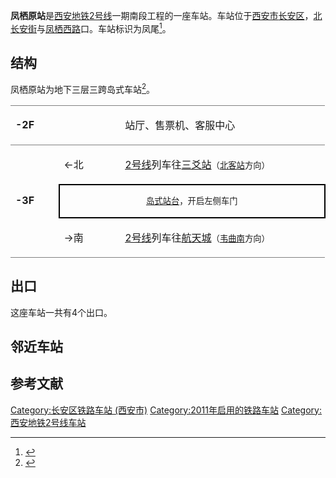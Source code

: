 {{Station Infobox
| Station Name = 凤栖原站
| Engname = FENGQIYUAN Station
| linecolour   = #{{西安地铁线路标志色|2}}	
| Image        =西安地铁凤栖原站.jpg
| Caption      =
| Location     = [[西安市|西安市]][[长安区_(西安市)|长安区]]
| coordinates = {{coord|34.1707|108.9407|display=inline,title}}
| Type         = 地下车站
| Line         = 2号线
| Hall         = 整体
| Open         = 2014年6月16日
| Platform     = [[岛式站台|岛式站台]]
| Exit         = 4
| Time First   = 
| Time Last    = 
}}

'''凤栖原站'''是[[西安地铁|西安地铁]][[西安地铁2号线|2号线]]一期南段工程的一座车站。车站位于[[西安市|西安市]][[长安区_(西安市)|长安区]]，[[北长安街|北长安街]]与[[凤栖西路|凤栖西路]]口。车站标识为凤尾<ref>{{cite web|url=http://epaper.xiancn.com/xawb/html/2014-02/21/content_277738.htm|title=四座车站标识各具文化、区域特色|publisher=西安晚报|date=2014-02-21|accessdate=2014-12-21|archive-url=https://web.archive.org/web/20141221025842/http://epaper.xiancn.com/xawb/html/2014-02/21/content_277738.htm|archive-date=2014-12-21|dead-url=yes}}</ref>。

==结构==
凤栖原站为地下三层三跨岛式车站<ref>{{cite web|url=http://www.sebcrbc.com/news_show.htm?id=5005&classId=8|title=西安地铁二号线南段通车试运营|publisher=中交第二公路工程局有限公司|date=2014-06-25|accessdate=2014-12-21|archive-url=https://web.archive.org/web/20141221043312/http://www.sebcrbc.com/news_show.htm?id=5005&classId=8|archive-date=2014-12-21|dead-url=yes}}</ref>。
{|cellspacing=0 cellpadding=3
|-
|style="border-top:solid 1px gray;border-bottom:solid 1px gray;" valign=top width=70|'''-2F'''
|style="border-top:solid 1px gray;border-bottom:solid 1px gray;" valign=top width=100|
|style="border-top:solid 1px gray;border-bottom:solid 1px gray;" valign=top width=390|站厅、售票机、客服中心
|-
|style="border-bottom:solid 1px gray;" rowspan=4 valign=top|'''-3F'''
|←北
|[[西安地铁2号线|2号线]]列车往[[三爻站|三爻站]]<small>（[[北客站站|北客站]]方向）</small>
|-
|style="border-right:solid 2px black;border-left:solid 2px black;border-top:solid 2px black;border-bottom:solid 2px black;font-size:smaller;" colspan=2 align=center|[[岛式站台|岛式站台]]，开启左侧车门
|-
|style="border-bottom:solid 1px gray;"|→南
|style="border-bottom:solid 1px gray;"|[[西安地铁2号线|2号线]]列车往[[航天城站|航天城]]<small>（[[韦曲南站|韦曲南]]方向）</small>
|}

== 出口 ==
这座车站一共有4个出口。

== 邻近车站 ==
{{s-rail-start}}
{{s-rail|title=西安地铁}}
{{s-line new|system=XAM|line=2|previous=三爻|next=航天城}}
{{s-end}}
==参考文献==
<references/>

{{西安地铁2号线|nocat}}

[[Category:长安区铁路车站_(西安市)|Category:长安区铁路车站 (西安市)]]
[[Category:2011年启用的铁路车站|Category:2011年启用的铁路车站]]

[[Category:西安地铁2号线车站|Category:西安地铁2号线车站]]